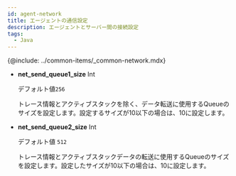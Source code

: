 ```yaml
---
id: agent-network
title: エージェントの通信設定
description: エージェントとサーバー間の接続設定
tags:
  - Java
---
```


{@include: ../common-items/_common-network.mdx}

-   **net_send_queue1_size** <span class='type'>Int</span>

    デフォルト値`256`

    トレース情報とアクティブスタックを除く、データ転送に使用するQueueのサイズを設定します。設定するサイズが10以下の場合は、10に設定します。

-   **net_send_queue2_size** <span class='type'>Int</span>

    デフォルト値 `512`

    トレース情報とアクティブスタックデータの転送に使用するQueueのサイズを設定します。設定したサイズが10以下の場合は、10に設定します。
